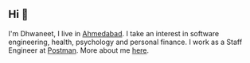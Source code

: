 ## Hi 👋

I'm Dhwaneet, I live in [Ahmedabad](https://en.wikipedia.org/wiki/Ahmedabad). I take an interest in software engineering, health, psychology and personal finance. I work as a Staff Engineer at [Postman](https://www.postman.com). More about me [here](/about).
